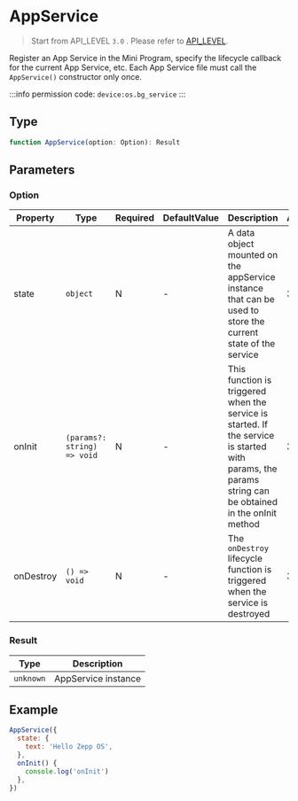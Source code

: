 # AppService

> Start from API_LEVEL `3.0` . Please refer to [API_LEVEL](../../../../guides/framework/device/compatibility.md).

Register an App Service in the Mini Program, specify the lifecycle callback for the current App Service, etc. Each App Service file must call the `AppService()` constructor only once.

:::info
permission code: `device:os.bg_service`
:::

## Type

```ts
function AppService(option: Option): Result
```

## Parameters

### Option

| Property  | Type                                       | Required | DefaultValue | Description                                                                                                                                           | API_LEVEL |
| --------- | ------------------------------------------ | -------- | ------------ | ----------------------------------------------------------------------------------------------------------------------------------------------------- | --------- |
| state     | <code>object</code>                        | N        | -            | A data object mounted on the appService instance that can be used to store the current state of the service                                           | 3.0       |
| onInit    | <code>(params?: string) =&#62; void</code> | N        | -            | This function is triggered when the service is started. If the service is started with params, the params string can be obtained in the onInit method | 3.0       |
| onDestroy | <code>() =&#62; void</code>                | N        | -            | The `onDestroy` lifecycle function is triggered when the service is destroyed                                                                         | 3.0       |

### Result

| Type                 | Description         |
| -------------------- | ------------------- |
| <code>unknown</code> | AppService instance |

## Example

```js title="appService.js"
AppService({
  state: {
    text: 'Hello Zepp OS',
  },
  onInit() {
    console.log('onInit')
  },
})
```
